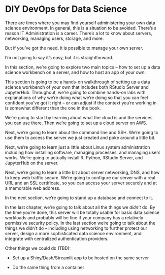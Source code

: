 # DIY DevOps for Data Science {#sec-2-intro}

There are times where you may find yourself administering your own data science environment. In general, this is a situation to be avoided. There's a reason IT Administration is a career. There's a lot to know about servers, networking, managing users, storage, and more.

But if you've got the need, it is possible to manage your own server.

I'm not going to say it's easy, but it is straightforward.

In this section, we're going to explore two main topics -- how to set up a data science workbench on a server, and how to host an app of your own.

This section is going to be a hands-on walkthrough of setting up a data science workbench of your own that includes both RStudio Server and JupyterHub. Throughout, we're going to combine hands-on labs with explanations of why we're doing what we're doing so that you can feel confident you've got it right -- or can adjust if the context you're working in is somewhat different than the one in the book.

We're going to start by learning about what the cloud is and the services you can use there. Then we're going to set up a cloud server on AWS.

Next, we're going to learn about the command line and SSH. We're going to use them to access the server we just created and poke around a little bit.

Next, we're going to learn just a little about Linux system administration including how installing software, managing processes, and managing users works. We're going to actually install R, Python, RStudio Server, and JupyterHub on the server.

Next, we're going to learn a little bit about server networking, DNS, and how to keep web traffic secure. We're going to configure our server with a real URL and an SSL certificate, so you can access your server securely and at a memorable web address.

In the next section, we're going to stand up a database and connect to it.

In the last chapter, we're going to talk about all the things we *didn't* do. By the time you're done, this server will be totally usable for basic data science workloads and probably will be fine if your company has a relatively permissive security policy. In the last section we're going to talk about the things we didn't do -- including using networking to further protect our server, design a more sophisticated data science environment, and integrate with centralized authentication providers.

Other things we could do (TBD):

-   Set up a Shiny/Dash/Streamlit app to be hosted on the same server

-   Do the same thing from a container
